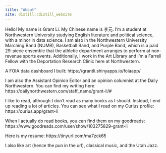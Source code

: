 ```yaml
---
title: "About"
site: distill::distill_website
---
```

Hello! My name is Grant Li. My Chinese name is 李元. I'm a student at Northwestern University studying English literature and political science, with a minor in data science. I am also in the Northwestern University Marching Band (NUMB), Basketball Band, and Purple Band, which is a paid 29-piece ensemble that the athletic department arranges to perform at non-revenue sports events. Additionally, I work in the Art Library and I'm a Farrell Fellow with the Deportation Research Clinic here at Northwestern.

A FOIA data dashboard I built: https://grantli.shinyapps.io/foiaapp/

I am also the Assistant Opinion Editor and an opinion columnist at the Daily Northwestern. You can find my writing here: https://dailynorthwestern.com/staff_name/grant-li/#

I like to read, although I don't read as many books as I should. Instead, I end up reading a lot of articles. You can see what I read on my Curius profile: https://curius.app/grant-li  

When I actually do read books, you can find them on my goodreads: https://www.goodreads.com/user/show/103275829-grant-li

Here is my resume: https://tinyurl.com/ma7zck65

I also like art (hence the pun in the url), classical music, and the Utah Jazz.